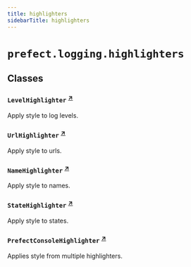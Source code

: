 ```yaml
---
title: highlighters
sidebarTitle: highlighters
---
```


# `prefect.logging.highlighters`

## Classes

### `LevelHighlighter` <sup><a href="https://github.com/prefecthq/prefect/blob/main/src/prefect/logging/highlighters.py#L6" target="_blank">↗</a></sup>


Apply style to log levels.


### `UrlHighlighter` <sup><a href="https://github.com/prefecthq/prefect/blob/main/src/prefect/logging/highlighters.py#L19" target="_blank">↗</a></sup>


Apply style to urls.


### `NameHighlighter` <sup><a href="https://github.com/prefecthq/prefect/blob/main/src/prefect/logging/highlighters.py#L29" target="_blank">↗</a></sup>


Apply style to names.


### `StateHighlighter` <sup><a href="https://github.com/prefecthq/prefect/blob/main/src/prefect/logging/highlighters.py#L43" target="_blank">↗</a></sup>


Apply style to states.


### `PrefectConsoleHighlighter` <sup><a href="https://github.com/prefecthq/prefect/blob/main/src/prefect/logging/highlighters.py#L54" target="_blank">↗</a></sup>


Applies style from multiple highlighters.

